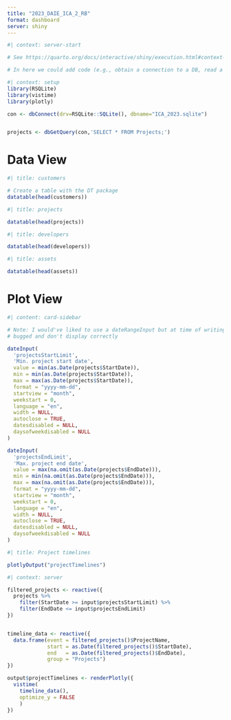 ```yaml
---
title: "2023_DAIE_ICA_2_RB"
format: dashboard
server: shiny
---
```


```r
#| context: server-start

# See https://quarto.org/docs/interactive/shiny/execution.html#context-server-start

# In here we could add code (e.g., obtain a connection to a DB, read a CSV, download a ZIP from a remote source) that is run once and shared across multiple open sessions (i.e. multiple browser views of these pages that the user may open in Chrome/Edge)

```

```r
#| context: setup
library(RSQLite)
library(vistime)
library(plotly)

con <- dbConnect(drv=RSQLite::SQLite(), dbname="ICA_2023.sqlite")


projects <- dbGetQuery(con,'SELECT * FROM Projects;')
```

# Data View

```r
#| title: customers

# Create a table with the DT package 
datatable(head(customers))

```

```r
#| title: projects

datatable(head(projects))

```

```r
#| title: developers

datatable(head(developers))

```

```r
#| title: assets

datatable(head(assets))

```

# Plot View

<!--
Plot 1: 
Project timelines
Field 1: Start date
Field 2: End date
-->

```r
#| content: card-sidebar

# Note: I would've liked to use a dateRangeInput but at time of writing they're
# bugged and don't display correctly

dateInput(
  'projectsStartLimit',
  'Min. project start date',
  value = min(as.Date(projects$StartDate)),
  min = min(as.Date(projects$StartDate)),
  max = max(as.Date(projects$StartDate)),
  format = "yyyy-mm-dd",
  startview = "month",
  weekstart = 0,
  language = "en",
  width = NULL,
  autoclose = TRUE,
  datesdisabled = NULL,
  daysofweekdisabled = NULL
)

dateInput(
  'projectsEndLimit',
  'Max. project end date',
  value = max(na.omit(as.Date(projects$EndDate))),
  min = min(na.omit(as.Date(projects$EndDate))),
  max = max(na.omit(as.Date(projects$EndDate))),
  format = "yyyy-mm-dd",
  startview = "month",
  weekstart = 0,
  language = "en",
  width = NULL,
  autoclose = TRUE,
  datesdisabled = NULL,
  daysofweekdisabled = NULL
)

```

```r
#| title: Project timelines

plotlyOutput("projectTimelines")
```

```r
#| context: server

filtered_projects <- reactive({
  projects %>%
    filter(StartDate >= input$projectsStartLimit) %>%
    filter(EndDate <= input$projectsEndLimit)
})


timeline_data <- reactive({
  data.frame(event = filtered_projects()$ProjectName,
             start = as.Date(filtered_projects()$StartDate), 
             end   = as.Date(filtered_projects()$EndDate),
             group = "Projects")
})

output$projectTimelines <- renderPlotly({
  vistime(
    timeline_data(),
    optimize_y = FALSE
    )
})
```

